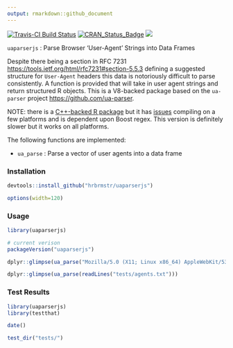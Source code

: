 ```yaml
---
output: rmarkdown::github_document
---
```

[![Travis-CI Build Status](https://travis-ci.org/hrbrmstr/uaparserjs.svg?branch=master)](https://travis-ci.org/hrbrmstr/uaparserjs) [![CRAN_Status_Badge](http://www.r-pkg.org/badges/version/uaparserjs)](https://cran.r-project.org/package=uaparserjs) [![](http://cranlogs.r-pkg.org/badges/uaparserjs)](http://cran.rstudio.com/web/packages/uaparserjs/index.html)

`uaparserjs` : Parse Browser 'User-Agent' Strings into Data Frames

Despite there being a section in RFC 7231 <https://tools.ietf.org/html/rfc7231#section-5.5.3> defining a suggested structure for `User-Agent` headers this data is notoriously difficult to parse consistently. A function is provided that will take in user agent strings and return structured R objects. This is a V8-backed package based on the `ua-parser` project <https://github.com/ua-parser>.

NOTE: there is a [C++-backed R package](https://github.com/ua-parser/uap-r) but it has [issues](https://github.com/ua-parser/uap-r/issues) compiling on a few platforms and is dependent upon Boost regex. This version is definitely slower but it works on all platforms.

The following functions are implemented:

- `ua_parse` : Parse a vector of user agents into a data frame

### Installation

```r
devtools::install_github("hrbrmstr/uaparserjs")
```

```r
options(width=120)
```

### Usage

```r
library(uaparserjs)

# current verison
packageVersion("uaparserjs")

dplyr::glimpse(ua_parse("Mozilla/5.0 (X11; Linux x86_64) AppleWebKit/535.2 (KHTML, like Gecko) Ubuntu/11.10 Chromium/15.0.874.106 Chrome/15.0.874.106 Safari/535.2"))

dplyr::glimpse(ua_parse(readLines("tests/agents.txt")))

```

### Test Results

```r
library(uaparserjs)
library(testthat)

date()

test_dir("tests/")
```

